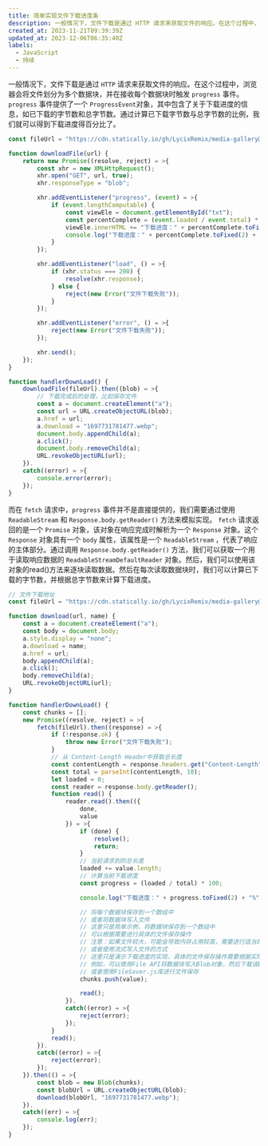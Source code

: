 ```yaml
---
title: 简单实现文件下载进度条
description: 一般情况下，文件下载是通过 HTTP 请求来获取文件的响应。在这个过程中，浏览器会将文件划分为多个数据块，并在接收每个数据块时触发 progress 事件。progress 事件提供了一个 ProgressEvent对象，其中包含了关于下载进度的信息，如已下载的字节数和总字节数。通过计算已下载字节数与总字节数的比例，我们就可以得到下载进度得百分比了。
created_at: 2023-11-21T09:39:39Z
updated_at: 2023-12-06T06:35:40Z
labels:
  - JavaScript
  - 持续
---
```


一般情况下，文件下载是通过 `HTTP` 请求来获取文件的响应。在这个过程中，浏览器会将文件划分为多个数据块，并在接收每个数据块时触发 `progress` 事件。`progress` 事件提供了一个 `ProgressEvent`对象，其中包含了关于下载进度的信息，如已下载的字节数和总字节数。通过计算已下载字节数与总字节数的比例，我们就可以得到下载进度得百分比了。

```javascript
const fileUrl = "https://cdn.statically.io/gh/LycixRemix/media-gallery@main/pc-images/1697731781477.webp";

function downloadFile(url) {
    return new Promise((resolve, reject) = >{
        const xhr = new XMLHttpRequest();
        xhr.open("GET", url, true);
        xhr.responseType = "blob";

        xhr.addEventListener("progress", (event) = >{
            if (event.lengthComputable) {
                const viewEle = document.getElementById("txt");
                const percentComplete = (event.loaded / event.total) * 100;
                viewEle.innerHTML += "下载进度：" + percentComplete.toFixed(2) + "%\n";
                console.log("下载进度：" + percentComplete.toFixed(2) + "%");
            }
        });

        xhr.addEventListener("load", () = >{
            if (xhr.status === 200) {
                resolve(xhr.response);
            } else {
                reject(new Error("文件下载失败"));
            }
        });

        xhr.addEventListener("error", () = >{
            reject(new Error("文件下载失败"));
        });

        xhr.send();
    });
}

function handlerDownLoad() {
    downloadFile(fileUrl).then((blob) = >{
        // 下载完成后的处理，比如保存文件
        const a = document.createElement("a");
        const url = URL.createObjectURL(blob);
        a.href = url;
        a.download = "1697731781477.webp";
        document.body.appendChild(a);
        a.click();
        document.body.removeChild(a);
        URL.revokeObjectURL(url);
    }).
    catch((error) = >{
        console.error(error);
    });
}
```

而在 `fetch` 请求中，`progress` 事件并不是直接提供的，我们需要通过使用 `ReadableStream` 和 `Response.body.getReader()` 方法来模拟实现。
`fetch` 请求返回的是一个 `Promise` 对象，该对象在响应完成时解析为一个 `Response` 对象。这个 `Response` 对象具有一个 `body` 属性，该属性是一个 `ReadableStream` ，代表了响应的主体部分。通过调用 `Response.body.getReader()` 方法，我们可以获取一个用于读取响应数据的 `ReadableStreamDefaultReader` 对象。然后，我们可以使用该对象的read()方法来逐块读取数据。然后在每次读取数据块时，我们可以计算已下载的字节数，并根据总字节数来计算下载进度。

```javascript
// 文件下载地址
const fileUrl = "https://cdn.statically.io/gh/LycixRemix/media-gallery@main/pc-images/1697731781477.webp";

function download(url, name) {
    const a = document.createElement("a");
    const body = document.body;
    a.style.display = "none";
    a.download = name;
    a.href = url;
    body.appendChild(a);
    a.click();
    body.removeChild(a);
    URL.revokeObjectURL(url);
}

function handlerDownLoad() {
    const chunks = [];
    new Promise((resolve, reject) = >{
        fetch(fileUrl).then((response) = >{
            if (!response.ok) {
                throw new Error("文件下载失败");
            }
            // 从 Content-Length Header中获取总长度
            const contentLength = response.headers.get("Content-Length");
            const total = parseInt(contentLength, 10);
            let loaded = 0;
            const reader = response.body.getReader();
            function read() {
                reader.read().then(({
                    done,
                    value
                }) = >{
                    if (done) {
                        resolve();
                        return;
                    }
                    // 当前请求到的总长度
                    loaded += value.length;
                    // 计算当前下载进度
                    const progress = (loaded / total) * 100;

                    console.log("下载进度：" + progress.toFixed(2) + "%");

                    // 将每个数据块保存到一个数组中
                    // 或者将数据块写入文件
                    // 这里只是简单示例，将数据块保存到一个数组中
                    // 可以根据需要进行具体的文件保存操作
                    // 注意：如果文件较大，可能会导致内存占用较高，需要进行适当的优化
                    // 或者使用流式写入文件的方式
                    // 这里只是演示下载进度的实现，具体的文件保存操作需要根据实际情况进行处理
                    // 例如，可以使用File API将数据块写入Blob对象，然后下载该Blob对象
                    // 或者使用FileSaver.js库进行文件保存
                    chunks.push(value);

                    read();
                }).
                catch((error) = >{
                    reject(error);
                });
            }
            read();
        }).
        catch((error) = >{
            reject(error);
        });
    }).then(() = >{
        const blob = new Blob(chunks);
        const blobUrl = URL.createObjectURL(blob);
        download(blobUrl, "1697731781477.webp");
    }).
    catch((err) = >{
        console.log(err);
    });
}
```
